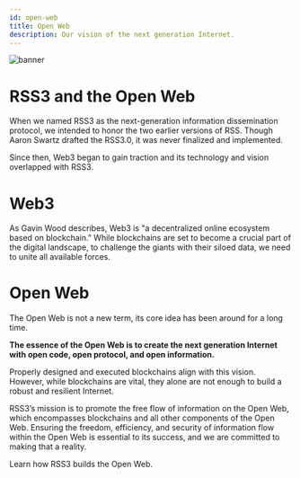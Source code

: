```yaml
---
id: open-web
title: Open Web
description: Our vision of the next generation Internet.
---
```


![banner](./assets/open-web-banner.png)

# RSS3 and the Open Web

When we named RSS3 as the next-generation information dissemination protocol, we intended to honor the two earlier versions of RSS. Though Aaron Swartz drafted the RSS3.0, it was never finalized and implemented.

Since then, Web3 began to gain traction and its technology and vision overlapped with RSS3.

# Web3

As Gavin Wood describes, Web3 is "a decentralized online ecosystem based on blockchain." While blockchains are set to become a crucial part of the digital landscape, to challenge the giants with their siloed data, we need to unite all available forces.

# Open Web

The Open Web is not a new term, its core idea has been around for a long time.

**The essence of the Open Web is to create the next generation Internet with open code, open protocol, and open information.**

Properly designed and executed blockchains align with this vision. However, while blockchains are vital, they alone are not enough to build a robust and resilient Internet.

RSS3’s mission is to promote the free flow of information on the Open Web, which encompasses blockchains and all other components of the Open Web. Ensuring the freedom, efficiency, and security of information flow within the Open Web is essential to its success, and we are committed to making that a reality.

<Callout>Learn how RSS3 builds the Open Web.</Callout>

<Cards>
  <LinkCard id="core" />
  <LinkCard id="whitepaper" />
</Cards>

